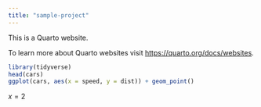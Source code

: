 ```yaml
---
title: "sample-project"
---
```


This is a Quarto website.

To learn more about Quarto websites visit <https://quarto.org/docs/websites>.

```r
library(tidyverse)
head(cars)
ggplot(cars, aes(x = speed, y = dist)) + geom_point()
```


$x = 2$

